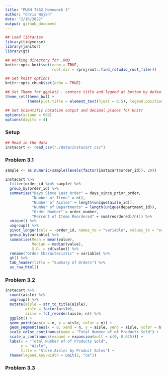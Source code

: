 ```yaml
---
title: "PUBH 7462 Homework 3"
author: "Chris Wojan"
date: "2/16/2022"
output: github_document
---
```


```r

## Load libraries
library(tidyverse)
library(janitor)
library(gt)

## Working directory for .RMD
knitr::opts_knit$set(echo = TRUE,
                     root.dir = rprojroot::find_rstudio_root_file())

## Set knitr options
knitr::opts_chunk$set(echo = TRUE)

## Set Theme for ggplot2 - centers title and legend at bottom by default
theme_set(theme_bw() + 
          theme(plot.title = element_text(hjust = 0.5), legend.position = "bottom"))

## Set Scientific notation output and decimal places for knitr
options(scipen = 999)
options(digits = 4)

```

### Setup

```r

## Read in the data
instacart <- read_csv("./data/instacart.csv")

```

### Problem 3.1

```r

sample <- as.numeric(sample(levels(factor(instacart$order_id)), 20))

instacart %>%
  filter(order_id %in% sample) %>%
  group_by(order_id) %>%
  summarise("Days Since Last Order" = days_since_prior_order,
            "Number of Items" = n(),
            "Number of Aisles" = length(unique(aisle_id)),
            "Number of Departments" = length(unique(department_id)),
            "Order Number" = order_number,
            "Percent of Items Reordered" = sum(reordered)/n()) %>%
  unique() %>%
  ungroup() %>%
  pivot_longer(cols = -order_id, names_to = "variable", values_to = "value") %>%
  group_by(variable) %>%
  summarise(Mean = mean(value),
            Median = median(value),
            S.D. = sd(value)) %>%
  rename("Order Characteristic" = variable) %>%
  gt() %>%
  tab_header(title = "Summary of Orders") %>%
  as_raw_html()

```

### Problem 3.2

```r

instacart %>%
  count(aisle) %>%
  ungroup() %>%
  mutate(aisle = str_to_title(aisle),
         aisle = factor(aisle),
         aisle = fct_reorder(aisle, n)) %>%
  ggplot() +
  geom_point(aes(x = n, y = aisle, color = n)) +
  geom_segment(aes(x = 0, xend = n, y = aisle, yend = aisle, color = n)) +
  scale_color_continuous(name = "Total Number of of Products Sold") +
  scale_x_continuous(expand = expansion(mult = c(0, 0.025))) +
  labs(x = "Total Number of of Products Sold",
       y = "Aisle",
       title = "Store Aisles by Product Sales") +
  theme(legend.key.width = unit(2, "cm"))

```

### Problem 3.3




